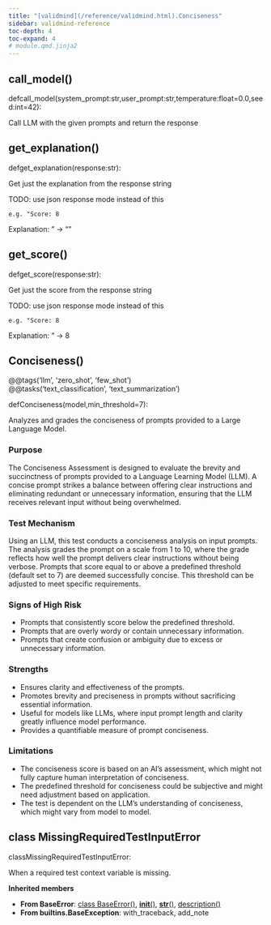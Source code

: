 ```yaml
---
title: "[validmind](/reference/validmind.html).Conciseness"
sidebar: validmind-reference
toc-depth: 4
toc-expand: 4
# module.qmd.jinja2
---
```


## call_model<span class='muted'>()</span>

<!-- signatures.jinja2 -->

::: {.signature}

<span class="kw">def</span><span class="name">call_model</span>(<span class="params"><span class="n">system_prompt</span><span class="p">:</span><!-- types.jinja2 - format_type --><span class="nb">str</span><span class="muted">,</span></span><span class="params"><span class="n">user_prompt</span><span class="p">:</span><!-- types.jinja2 - format_type --><span class="nb">str</span><span class="muted">,</span></span><span class="params"><span class="n">temperature</span><span class="p">:</span><!-- types.jinja2 - format_type --><span class="nb">float</span><span class="o">=</span><span class="kc">0.0</span><span class="muted">,</span></span><span class="params"><span class="n">seed</span><span class="p">:</span><!-- types.jinja2 - format_type --><span class="nb">int</span><span class="o">=</span><span class="kc">42</span></span>):

:::

<!-- docstring.jinja2 -->

Call LLM with the given prompts and return the response

## get_explanation<span class='muted'>()</span>

<!-- signatures.jinja2 -->

::: {.signature}

<span class="kw">def</span><span class="name">get_explanation</span>(<span class="param"><span class="n">response</span><span class="p">:</span><!-- types.jinja2 - format_type --><span class="nb">str</span></span>):

:::

<!-- docstring.jinja2 -->

Get just the explanation from the response string

TODO: use json response mode instead of this

```
e.g. "Score: 8
```

Explanation: <some-explanation>" -> "<some-explanation>"

## get_score<span class='muted'>()</span>

<!-- signatures.jinja2 -->

::: {.signature}

<span class="kw">def</span><span class="name">get_score</span>(<span class="param"><span class="n">response</span><span class="p">:</span><!-- types.jinja2 - format_type --><span class="nb">str</span></span>):

:::

<!-- docstring.jinja2 -->

Get just the score from the response string

TODO: use json response mode instead of this

```
e.g. "Score: 8
```

Explanation: <some-explanation>" -> 8

<!-- function.qmd.jinja2 -->

## Conciseness[()]{.muted}

<!-- signatures.jinja2 -->

::: {.signature}

<div class="decorator">@<!-- types.jinja2 - format_type --><span class="n">@tags('llm', 'zero_shot', 'few_shot')</span></div><div class="decorator">@<!-- types.jinja2 - format_type --><span class="n">@tasks('text_classification', 'text_summarization')</span></div>
<span class="kw">def</span><span class="name">Conciseness</span>(<span class="params"><span class="n">model</span><span class="muted">,</span></span><span class="params"><span class="n">min_threshold</span><span class="o">=</span><span class="kc">7</span></span>):

:::

<!-- docstring.jinja2 -->

Analyzes and grades the conciseness of prompts provided to a Large Language Model.

### Purpose

The Conciseness Assessment is designed to evaluate the brevity and succinctness of prompts provided to a Language Learning Model (LLM). A concise prompt strikes a balance between offering clear instructions and eliminating redundant or unnecessary information, ensuring that the LLM receives relevant input without being overwhelmed.

### Test Mechanism

Using an LLM, this test conducts a conciseness analysis on input prompts. The analysis grades the prompt on a scale from 1 to 10, where the grade reflects how well the prompt delivers clear instructions without being verbose. Prompts that score equal to or above a predefined threshold (default set to 7) are deemed successfully concise. This threshold can be adjusted to meet specific requirements.

### Signs of High Risk

- Prompts that consistently score below the predefined threshold.
- Prompts that are overly wordy or contain unnecessary information.
- Prompts that create confusion or ambiguity due to excess or unnecessary information.

### Strengths

- Ensures clarity and effectiveness of the prompts.
- Promotes brevity and preciseness in prompts without sacrificing essential information.
- Useful for models like LLMs, where input prompt length and clarity greatly influence model performance.
- Provides a quantifiable measure of prompt conciseness.

### Limitations

- The conciseness score is based on an AI's assessment, which might not fully capture human interpretation of conciseness.
- The predefined threshold for conciseness could be subjective and might need adjustment based on application.
- The test is dependent on the LLM’s understanding of conciseness, which might vary from model to model.

<!-- class.qmd.jinja2 -->

## [class]{.muted} MissingRequiredTestInputError

<!-- signatures.jinja2 -->

::: {.signature}

<span class="kw">class</span><span class="name">MissingRequiredTestInputError</span>:

:::

<!-- docstring.jinja2 -->

When a required test context variable is missing.

**Inherited members**

- **From BaseError**: [class BaseError[()]{.muted}](#class-baseerror), [__init__[()]{.muted}](#__init__), [__str__[()]{.muted}](#__str__), [description[()]{.muted}](#description)
- **From builtins.BaseException**: with_traceback, add_note
